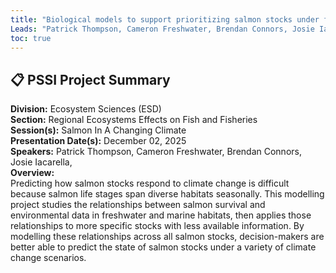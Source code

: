 ```yaml
---
title: "Biological models to support prioritizing salmon stocks under future climates"
Leads: "Patrick Thompson, Cameron Freshwater, Brendan Connors, Josie Iacarella, "
toc: true
---
```


## 📋 PSSI Project Summary

**Division:** Ecosystem Sciences (ESD)  
**Section:** Regional Ecosystems Effects on Fish and Fisheries  
**Session(s):** Salmon In A Changing Climate  
**Presentation Date(s):** December 02, 2025  
**Speakers:** Patrick Thompson, Cameron Freshwater, Brendan Connors, Josie Iacarella,   
**Overview:**  
Predicting how salmon stocks respond to climate change is difficult because salmon life stages span diverse habitats seasonally. This modelling project studies the relationships between salmon survival and environmental data in freshwater and marine habitats, then applies those relationships to more specific stocks with less available information.  By modelling these relationships across all salmon stocks, decision-makers are better able to predict the state of salmon stocks under a variety of climate change scenarios.   

